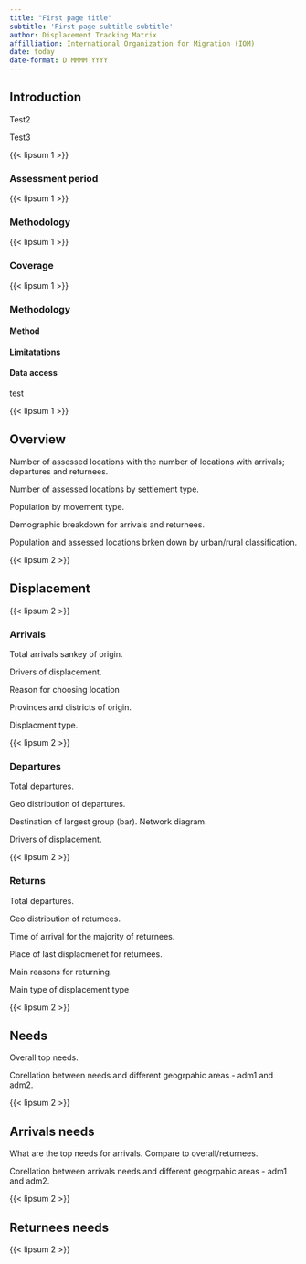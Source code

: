 ```yaml
---
title: "First page title"
subtitle: 'First page subtitle subtitle'
author: Displacement Tracking Matrix
affilliation: International Organization for Migration (IOM)
date: today
date-format: D MMMM YYYY
---
```


## Introduction

Test2

Test3

{{< lipsum 1 >}}

### Assessment period

{{< lipsum 1 >}}

### Methodology

{{< lipsum 1 >}}

### Coverage

{{< lipsum 1 >}}

### Methodology

#### Method

#### Limitatations

#### Data access

test

{{< lipsum 1 >}}

## Overview

Number of assessed locations with the number of locations with arrivals; departures and returnees.

Number of assessed locations by settlement type.

Population by movement type.

Demographic breakdown for arrivals and returnees.

Population and assessed locations brken down by urban/rural classification.

{{< lipsum 2 >}}

## Displacement



{{< lipsum 2 >}}

### Arrivals

Total arrivals sankey of origin.

Drivers of displacement.

Reason for choosing location

Provinces and districts of origin.

Displacment type.

{{< lipsum 2 >}}

### Departures

Total departures.

Geo distribution of departures.

Destination of largest group (bar). Network diagram.

Drivers of displacement.

{{< lipsum 2 >}}

### Returns

Total departures.

Geo distribution of returnees.

Time of arrival for the majority of returnees.

Place of last displacmenet for returnees.

Main reasons for returning.

Main type of displacement type

{{< lipsum 2 >}}

## Needs

Overall top needs.

Corellation between needs and different geogrpahic areas - adm1 and adm2.

{{< lipsum 2 >}}

## Arrivals needs

What are the top needs for arrivals. Compare to overall/returnees.

Corellation between arrivals needs and different geogrpahic areas - adm1 and adm2.



{{< lipsum 2 >}}

## Returnees needs

{{< lipsum 2 >}}
